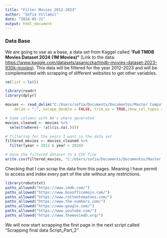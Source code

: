 ```yaml
---
title: "Filter Movies 2012-2023"
author: "Sofia Villamil"
date: "2024-05-31"
output: html_document
---
```


### Data Base

We are going to use as a base, a data set from Kaggel called "**Full TMDB Movies Dataset 2024 (1M Movies)"** (Link to the data: <https://www.kaggle.com/datasets/asaniczka/tmdb-movies-dataset-2023-930k-movies>). This data will be filtered for the year 2012-2023 and will be complemented with scrapping of different websites to get other variables.

```r
rm(list = ls())
```

```r
library(readr)
library(dplyr)

movies <- read_delim("C:/Users/sofia/Documents/Documentos/Master Computational Social Sciences/TFM/Master Thesis/Scrapping Part 1/TMDB_movie_dataset_v11_1mill.csv", 
    delim = ";", escape_double = FALSE, trim_ws = TRUE,show_col_types = FALSE)

# Some columns with NA's where generated
movies_cleaned <- movies %>%
  select(where(~ !all(is.na(.))))

# filtering for the years I want in the data set
filtered_movies <- movies_cleaned %>%
  filter(year > 2011 & year < 2024)

# Save the filtered dataset to a CSV file
write.csv(filtered_movies, "C:/Users/sofia/Documents/Documentos/Master Computational Social Sciences/TFM/Master Thesis/Scrapping Part 1/TMDB_movie_dataset_v11_1mill_filter.csv", row.names = FALSE)

```

Checking that I can scrap the data from this pages. Meaning I have permit to access and index every part of the site without any restrictions.

```r
library(robotstxt)
paths_allowed("https://www.imdb.com/")
paths_allowed("https://www.boxofficemojo.com/")
paths_allowed("https://www.rottentomatoes.com/")
paths_allowed("https://www.the-numbers.com/")
paths_allowed("https://www.google.com/")
paths_allowed("https://www.youtube.com/")
paths_allowed("https://www.themoviedb.org/")
```

We will now start scrapping the first page in the next script called "Scrapping final data Script_Part_2"
